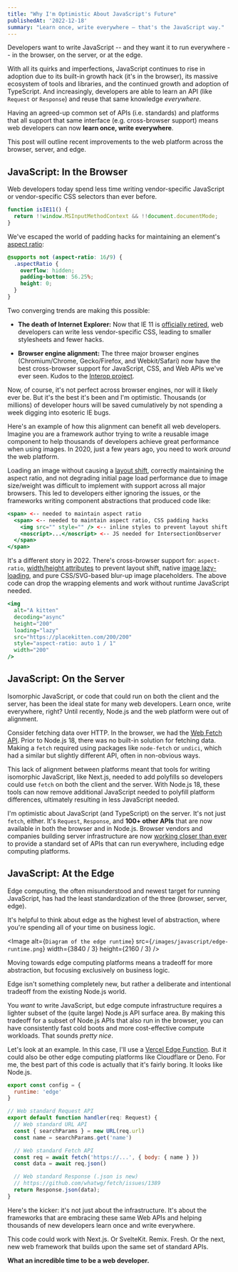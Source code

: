 ```yaml
---
title: "Why I'm Optimistic About JavaScript's Future"
publishedAt: '2022-12-18'
summary: "Learn once, write everywhere – that's the JavaScript way."
---
```


Developers want to write JavaScript -- and they want it to run everywhere -- in the browser, on the server, or at the edge.

With all its quirks and imperfections, JavaScript continues to rise in adoption due to its built-in growth hack (it's in the browser), its massive ecosystem of tools and libraries, and the continued growth and adoption of TypeScript. And increasingly, developers are able to learn an API (like `Request` or `Response`) and reuse that same knowledge _everywhere_.

Having an agreed-up common set of APIs (i.e. standards) and platforms that all support that same interface (e.g. cross-browser support) means web developers can now **learn once, write everywhere**.

This post will outline recent improvements to the web platform across the browser, server, and edge.

## JavaScript: In the Browser

Web developers today spend less time writing vendor-specific JavaScript or vendor-specific CSS selectors than ever before.

```jsx
function isIE11() {
  return !!window.MSInputMethodContext && !!document.documentMode;
}
```

We've escaped the world of padding hacks for maintaining an element's [aspect ratio](https://developer.mozilla.org/en-US/docs/Web/CSS/aspect-ratio):

```css
@supports not (aspect-ratio: 16/9) {
  .aspectRatio {
    overflow: hidden;
    padding-bottom: 56.25%;
    height: 0;
  }
}
```

Two converging trends are making this possible:

- **The death of Internet Explorer:** Now that IE 11 is [officially retired](https://www.bleepingcomputer.com/news/microsoft/microsoft-edge-update-will-disable-internet-explorer-in-february/), web developers can write less vendor-specific CSS, leading to smaller stylesheets and fewer hacks.

- **Browser engine alignment:** The three major browser engines (Chromium/Chrome, Gecko/Firefox, and Webkit/Safari) now have the best cross-browser support for JavaScript, CSS, and Web APIs we've ever seen. Kudos to the [Interop project](https://web.dev/interop-2022/).

Now, of course, it's not perfect across browser engines, nor will it likely ever be. But it's the best it's been and I'm optimistic. Thousands (or millions) of developer hours will be saved cumulatively by not spending a week digging into esoteric IE bugs.

Here's an example of how this alignment can benefit all web developers. Imagine you are a framework author trying to write a reusable image component to help thousands of developers achieve great performance when using images. In 2020, just a few years ago, you need to work _around_ the web platform.

Loading an image without causing a [layout shift](https://web.dev/cls/), correctly maintaining the aspect ratio, and not degrading initial page load performance due to image size/weight was difficult to implement with support across all major browsers. This led to developers either ignoring the issues, or the frameworks writing component abstractions that produced code like:

```jsx
<span> <-- needed to maintain aspect ratio
  <span> <-- needed to maintain aspect ratio, CSS padding hacks
    <img src="" style="" /> <-- inline styles to prevent layout shift
    <noscript>...</noscript> <-- JS needed for IntersectionObserver
  </span>
</span>
```

It's a different story in 2022. There's cross-browser support for: `aspect-ratio`, [width/height attributes](https://web.dev/optimize-cls/) to prevent layout shift, native [image lazy-loading](https://developer.mozilla.org/en-US/docs/Web/Performance/Lazy_loading), and pure CSS/SVG-based blur-up image placeholders. The above code can drop the wrapping elements and work without runtime JavaScript needed.

```jsx
<img
  alt="A kitten"
  decoding="async"
  height="200"
  loading="lazy"
  src="https://placekitten.com/200/200"
  style="aspect-ratio: auto 1 / 1"
  width="200"
/>
```

## JavaScript: On the Server

Isomorphic JavaScript, or code that could run on both the client and the server, has been the ideal state for many web developers. Learn once, write everywhere, right? Until recently, Node.js and the web platform were out of alignment.

Consider fetching data over HTTP. In the browser, we had the [Web Fetch API](https://developer.mozilla.org/en-US/docs/Web/API/Fetch_API). Prior to Node.js 18, there was no built-in solution for fetching data. Making a `fetch` required using packages like `node-fetch` or `undici`, which had a similar but slightly different API, often in non-obvious ways.

This lack of alignment between platforms meant that tools for writing isomorphic JavaScript, like Next.js, needed to add polyfills so developers could use `fetch` on both the client and the server. With Node.js 18, these tools can now remove additional JavaScript needed to polyfill platform differences, ultimately resulting in less JavaScript needed.

I'm optimistic about JavaScript (and TypeScript) on the server. It's not just `fetch`, either. It's `Request`, `Response`, and **100+ other APIs** that are now available in both the browser and in Node.js. Browser vendors and companies building server infrastructure are now [working closer than ever](https://wintercg.org/) to provide a standard set of APIs that can run everywhere, including edge computing platforms.

## JavaScript: At the Edge

Edge computing, the often misunderstood and newest target for running JavaScript, has had the least standardization of the three (browser, server, edge).

It's helpful to think about edge as the highest level of abstraction, where you're spending all of your time on business logic.

<Image
  alt={`Diagram of the edge runtime`}
  src={`/images/javascript/edge-runtime.png`}
  width={3840 / 3}
  height={2160 / 3}
/>

Moving towards edge computing platforms means a tradeoff for more abstraction, but focusing exclusively on business logic.

Edge isn't something completely new, but rather a deliberate and intentional tradeoff from the existing Node.js world.

You _want_ to write JavaScript, but edge compute infrastructure requires a lighter subset of the (quite large) Node.js API surface area. By making this tradeoff for a subset of Node.js APIs that also run in the browser, you can have consistently fast cold boots and more cost-effective compute workloads. That sounds _pretty nice_.

Let's look at an example. In this case, I'll use a [Vercel Edge Function](https://vercel.com/blog/edge-functions-generally-available). But it could also be other edge computing platforms like Cloudflare or Deno. For me, the best part of this code is actually that it's fairly boring. It looks like Node.js.

```jsx
export const config = {
  runtime: 'edge'
}

// Web standard Request API
export default function handler(req: Request) {
  // Web standard URL API
  const { searchParams } = new URL(req.url)
  const name = searchParams.get('name')

  // Web standard Fetch API
  const req = await fetch('https://...', { body: { name } })
  const data = await req.json()

  // Web standard Response (.json is new)
  // https://github.com/whatwg/fetch/issues/1389
  return Response.json(data);
}
```

Here's the kicker: it's not just about the infrastructure. It's about the frameworks that are embracing these same Web APIs and helping thousands of new developers learn once and write everywhere.

This code could work with Next.js. Or SvelteKit. Remix. Fresh. Or the next, new web framework that builds upon the same set of standard APIs.

**What an incredible time to be a web developer.**
